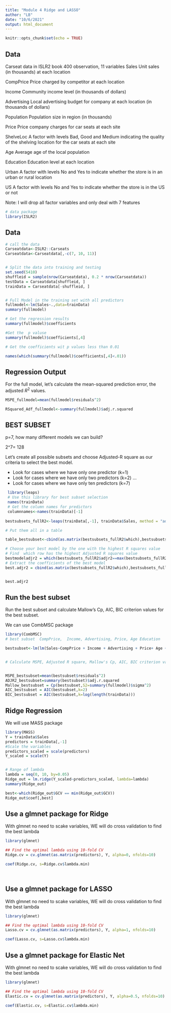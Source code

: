 ---
title: "Module 4 Ridge and LASSO"
author: "LB"
date: "10/6/2021"
output: html_document
---

```{r setup, include=FALSE}
knitr::opts_chunk$set(echo = TRUE)
```

## Data 

Carseat data in ISLR2 book
400 observation, 11 variables
Sales
Unit sales (in thousands) at each location

CompPrice
Price charged by competitor at each location

Income
Community income level (in thousands of dollars)

Advertising
Local advertising budget for company at each location (in thousands of dollars)

Population
Population size in region (in thousands)

Price
Price company charges for car seats at each site

ShelveLoc
A factor with levels Bad, Good and Medium indicating the quality of the shelving location for the car seats at each site

Age
Average age of the local population

Education
Education level at each location

Urban
A factor with levels No and Yes to indicate whether the store is in an urban or rural location

US
A factor with levels No and Yes to indicate whether the store is in the US or not

Note: I will drop all factor variables and only deal with 7 features


```{r }
# data package
library(ISLR2)


```

## Data



```{r , echo=FALSE}
# call the data
Carseatdata<-ISLR2::Carseats
Carseatdata<-Carseatdata[,-c(7, 10, 11)]


# Split the data into training and testing
set.seed(5410)
shuffleid = sample(nrow(Carseatdata), 0.2 * nrow(Carseatdata))
testData = Carseatdata[shuffleid, ]
trainData = Carseatdata[-shuffleid, ]


# Full Model in the training set with all predictors
fullmodel<-lm(Sales~.,data=trainData)
summary(fullmodel)

```



```{r , echo=FALSE}
# Get the regression results
summary(fullmodel)$coefficients

#Get the  p valuse
summary(fullmodel)$coefficients[,4]

# Get the coefficients wit p values less than 0.01

names(which(summary(fullmodel)$coefficients[,4]<.01))

```

## Regression Output

For the full model, let's calculate the mean-squared prediction error, the adjusted $R^2$ values.

```{r , echo=FALSE}
MSPE_fullmodel=mean(fullmodel$residuals^2)

RSquared_Adf_fullmodel<-summary(fullmodel)$adj.r.squared


```

## BEST SUBSET
 p=7, how many different models we can build?
 
 
 2^7= 128
 
 
Let's create all possible subsets and choose Adjusted-R square as our criteria to select the best model. 

- Look for cases where we have only one predictor (k=1)
- Look for cases where we have only two predictors (k=2)
...
- Look for cases where we have only ten predictors (k=7)
 
 
 
 
```{r , echo=FALSE}
 library(leaps)
 # Use this library for best subset selection
 names(trainData)
 # Get the column names for predictors
 columnnames<-names(trainData)[-1]
 
bestsubsets_fullR2<-leaps(trainData[,-1], trainData$Sales, method = "adjr2", nbest=1, names = columnnames)

# Put them all in a table 

table_bestsubset<-cbind(as.matrix(bestsubsets_fullR2$which),bestsubsets_fullR2$adjr2)

# Choose your best model by the one with the highest R squares value
# Find  which row has the highest Adjusted R squares value
bestmodeladjr2 = which(bestsubsets_fullR2$adjr2==max(bestsubsets_fullR2$adjr2))
# Extract the coefficients of the best model
best.adjr2 = cbind(as.matrix(bestsubsets_fullR2$which),bestsubsets_fullR2$adjr2)[bestmodeladjr2,]


best.adjr2

```



## Run the best subset 

Run the best subset and calculate  Mallow's Cp, AIC, BIC criterion values for the best subset. 


We can use CombMSC package


```{r , echo=FALSE}
library(CombMSC)
# best subset  CompPrice,  Income, Advertising, Price, Age Education

bestsubset<-lm(lm(Sales~CompPrice + Income + Advertising + Price+ Age + Education,data=trainData))


# Calculate MSPE, Adjusted R square, Mallow's Cp, AIC, BIC criterion values for the best subset


MSPE_bestsubset=mean(bestsubset$residuals^2)
ADJR2_bestsubset=summary(bestsubset)$adj.r.squared
Mallow_bestsubset = Cp(bestsubset,S2=summary(fullmodel)$sigma^2)
AIC_bestsubset = AIC(bestsubset,k=2)
BIC_bestsubset = AIC(bestsubset,k=log(length(trainData)))

```

## Ridge Regression

We will use MASS package



```{r , echo=FALSE}

library(MASS)
Y = trainData$Sales
predictors = trainData[,-1]
#Scale the variables
predictors_scaled = scale(predictors)
Y_scaled = scale(Y)


# Range of lambda
lambda = seq(0, 10, by=0.05)
Ridge_out = lm.ridge(Y_scaled~predictors_scaled, lambda=lambda)
summary(Ridge_out)

best<-which(Ridge_out$GCV == min(Ridge_out$GCV))
Ridge_out$coef[,best]
```




## Use a glmnet package for Ridge

With glmnet no need to scake variables, 
WE will do cross validation to find the best lambda



```{r , echo=FALSE}

library(glmnet)

## Find the optimal lambda using 10-fold CV 
Ridge.cv = cv.glmnet(as.matrix(predictors), Y, alpha=0, nfolds=10)

coef(Ridge.cv, s=Ridge.cv$lambda.min)




```


## Use a glmnet package for LASSO

With glmnet no need to scake variables, 
WE will do cross validation to find the best lambda



```{r , echo=FALSE}

library(glmnet)

## Find the optimal lambda using 10-fold CV 
Lasso.cv = cv.glmnet(as.matrix(predictors), Y, alpha=1, nfolds=10)

coef(Lasso.cv, s=Lasso.cv$lambda.min)

```


## Use a glmnet package for Elastic Net

With glmnet no need to scake variables, 
WE will do cross validation to find the best lambda



```{r , echo=FALSE}

library(glmnet)

## Find the optimal lambda using 10-fold CV 
Elastic.cv = cv.glmnet(as.matrix(predictors), Y, alpha=0.5, nfolds=10)

coef(Elastic.cv, s=Elastic.cv$lambda.min)

```



